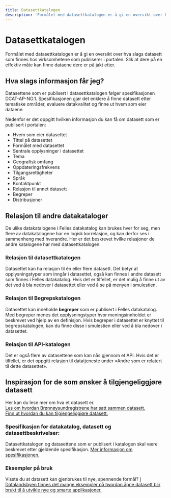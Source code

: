 ```yaml
---
title: Datasettkatalogen
description: 'Formålet med datasettkatalogen er å gi en oversikt over hva slags datasett som finnes hos virksomhetene som publiserer i portalen.'
---
```


# Datasettkatalogen

<Ingress>
    Formålet med datasettkatalogen er å gi en oversikt over hva slags datasett som finnes hos virksomhetene som
    publiserer i portalen. Slik at dere på en effektiv måte kan finne dataene dere er på jakt etter.
</Ingress>

<CatalogPromo
    text='Ønsker du å søke i datasett-katalogen?'
    button='Finn datasett →'
    link='/datasets'
/>

## Hva slags informasjon får jeg?

Datasettene som er publisert i datasettkatalogen følger spesifikasjonen DCAT-AP-NO.1. Spesifikasjonen gjør det enklere å finne datasett etter tematiske områder, evaluere datakvalitet og finne ut hvem som eier dataene.

Nedenfor er det oppgitt hvilken informasjon du kan få om datasett som er publisert i portalen:

-   Hvem som eier datasettet
-   Tittel på datasettet
-   Formålet med datasettet
-   Sentrale opplysninger i datasettet
-   Tema
-   Geografisk omfang
-   Oppdateringsfrekvens
-   Tilgangsrettigheter
-   Språk
-   Kontaktpunkt
-   Relasjon til annet datasett
-   Begreper
-   Distribusjoner

## Relasjon til andre datakataloger

De ulike datakatalogene i Felles datakatalog kan brukes hver for seg, men flere av datakatalogene har en logisk korrelasjon, og kan derfor ses i sammenheng med hverandre. Her er det beskrevet hvilke relasjoner de andre katalogene har med datasettkatalogen.

### Relasjon til datasettkatalogen

Datasettet kan ha relasjon til én eller flere datasett. Det betyr at opplysningstyper som inngår i datasettet, også kan finnes i andre datasett som finnes i Felles datakatalog. Hvis det er tilfellet, er det mulig å finne ut av det ved å bla nedover i datasettet eller ved å se på menyen i smulestien.

### Relasjon til Begrepskatalogen

Datasettet kan inneholde **begreper** som er publisert i Felles datakatalog. Med begreper menes det opplysningstyper hvor meningsinnholdet er beskrevet ved hjelp av en definisjon. Hvis begreper i datasettet er knyttet til begrepskatalogen, kan du finne disse i smulestien eller ved å bla nedover i datasettet.

### Relasjon til API-katalogen

Det er også flere av datasettene som kan nås gjennom et API. Hvis det er tilfellet, er det oppgitt relasjon til datatjeneste under «Andre som er relatert til dette datasettet».

## Inspirasjon for de som ønsker å tilgjengeliggjøre datasett

Her kan du lese mer om hva et datasett er.  
[Les om hvordan Brønnøysundregistrene har satt sammen datasett.](https://www.digdir.no/informasjonsforvaltning/hvordan-bestemme-hva-et-datasett-er-og-hvilke-datasett-som-skal-beskrives/2198)  
[Finn ut hvordan du kan tilgjengeliggjøre datasett.](https://www.digdir.no/informasjonsforvaltning/steg-6-tilgjengeliggjore/2725)

### Spesifikasjon for datakatalog, datasett og datasettbeskrivelser:

Datasettkatalogen og datasettene som er publisert i katalogen skal være beskrevet etter gjeldende spesifikasjon. [Mer informasjon om spesifikasjonen.](https://data.norge.no/specification/dcat-ap-no/)

### Eksempler på bruk

Visste du at datasett kan gjenbrukes til nye, spennende formål? [I Datalandsbyen finnes det mange eksempler på hvordan åpne datasett blir brukt til å utvikle nye og smarte applikasjoner.](https://datalandsbyen.norge.no/category/2/gode-eksempler-p%C3%A5-bruk)

